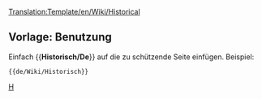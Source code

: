 <noinclude>[[Translation:Template/en/Wiki/Historical]]</noinclude>{{de/Manual/Ambox| Typ   = Beschützt
| Text  = <strong>Notiz</strong><br>Dieser Artikel ist historisch und somit nicht bearbeitbar.
}}<includeonly>{{{1|}}}</includeonly><noinclude>

==Vorlage: Benutzung==
Einfach <nowiki>{{</nowiki>'''Historisch/De'''<nowiki>}}</nowiki> auf die zu schützende Seite einfügen. Beispiel:
<pre>{{de/Wiki/Historisch}}</pre>

[[Category:de/Manual/Base Set/Message-Boxen|H]]</noinclude>